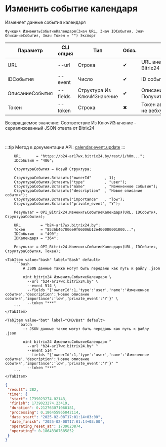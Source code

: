 ﻿---
sidebar_position: 2
---


# Изменить событие календаря
 Изменяет данные события календаря



`Функция ИзменитьСобытиеКалендаря(Знач URL, Знач IDСобытия, Знач ОписаниеСобытия, Знач Токен = "") Экспорт`

  | Параметр | CLI опция | Тип | Обяз. | Назначение |
  |-|-|-|-|-|
  | URL | --url | Строка | &#x2714; | URL внешнего вебхука или адрес Bitrix24 при использовании токена |
  | IDСобытия | --event | Число | &#x2714; | ID события календаря |
  | ОписаниеСобытия | --fields | Структура Из КлючИЗначение | &#x2714; | Описание события. См. ПолучитьСтруктуруСобытияКалендаря |
  | Токен | --token | Строка | &#x2716; | Токен авторизации, если используется не вебхук |

  
  Возвращаемое значение:   Соответствие Из КлючИЗначение - сериализованный JSON ответа от Bitrix24

<br/>

:::tip
Метод в документации API: [calendar.event.update](https://apidocs.bitrix24.ru/api-reference/calendar/calendar-event/calendar-event-update.html)
:::
<br/>



```bsl title="Пример использования для 1С:Предприятие/OneScript"
    URL       = "https://b24-ar17wx.bitrix24.by/rest/1/h0m...";
    IDСобытия = "486";

    СтруктураСобытия = Новый Структура;

    СтруктураСобытия.Вставить("ownerId"      , 1);
    СтруктураСобытия.Вставить("type"         , "user");
    СтруктураСобытия.Вставить("name"         , "Измененное событие");
    СтруктураСобытия.Вставить("description"  , "Новое описание события");
    СтруктураСобытия.Вставить("importance"   , "low");
    СтруктураСобытия.Вставить("private_event", "Y");

    Результат = OPI_Bitrix24.ИзменитьСобытиеКалендаря(URL, IDСобытия, СтруктураСобытия);

    URL         = "b24-ar17wx.bitrix24.by";
    Токен       = "8536b467006e9f06006b12e400000001000...";
    IDСобытия   = "490";
    IDКалендаря = "364";

    Результат = OPI_Bitrix24.ИзменитьСобытиеКалендаря(URL, IDСобытия, СтруктураСобытия, Токен);
```
    

 <Tabs>
  
    <TabItem value="bash" label="Bash" default>
        ```bash
            # JSON данные также могут быть переданы как путь к файлу .json
            
            oint bitrix24 ИзменитьСобытиеКалендаря \
              --url "b24-ar17wx.bitrix24.by" \
              --event 514 \
              --fields "{'ownerId':1,'type':'user','name':'Измененное событие','description':'Новое описание события','importance':'low','private_event':'Y'}" \
              --token "***"
        ```
    </TabItem>
  
    <TabItem value="bat" label="CMD/Bat" default>
        ```batch
            :: JSON данные также могут быть переданы как путь к файлу .json
            
            oint bitrix24 ИзменитьСобытиеКалендаря ^
              --url "b24-ar17wx.bitrix24.by" ^
              --event 514 ^
              --fields "{'ownerId':1,'type':'user','name':'Измененное событие','description':'Новое описание события','importance':'low','private_event':'Y'}" ^
              --token "***"
        ```
    </TabItem>
</Tabs>


```json title="Результат"
{
 "result": 282,
 "time": {
  "start": 1739023274.02143,
  "finish": 1739023274.23419,
  "duration": 0.212763071060181,
  "processing": 0.186455965042114,
  "date_start": "2025-02-08T17:01:14+03:00",
  "date_finish": "2025-02-08T17:01:14+03:00",
  "operating_reset_at": 1739023874,
  "operating": 0.18643307685852
 }
}
```
